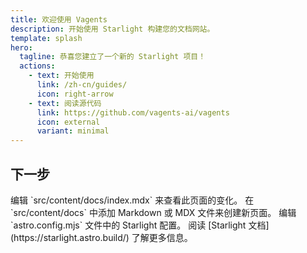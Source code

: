 ```yaml
---
title: 欢迎使用 Vagents
description: 开始使用 Starlight 构建您的文档网站。
template: splash
hero:
  tagline: 恭喜您建立了一个新的 Starlight 项目！
  actions:
    - text: 开始使用
      link: /zh-cn/guides/
      icon: right-arrow
    - text: 阅读源代码
      link: https://github.com/vagents-ai/vagents
      icon: external
      variant: minimal
---
```



## 下一步

<CardGrid stagger>
	<Card title="更新内容" icon="pencil">
		编辑 `src/content/docs/index.mdx` 来查看此页面的变化。
	</Card>
	<Card title="添加新内容" icon="add-document">
		在 `src/content/docs` 中添加 Markdown 或 MDX 文件来创建新页面。
	</Card>
	<Card title="配置您的网站" icon="setting">
		编辑 `astro.config.mjs` 文件中的 Starlight 配置。
	</Card>
	<Card title="了解更多" icon="open-book">
		阅读 [Starlight 文档](https://starlight.astro.build/) 了解更多信息。
	</Card>
</CardGrid>
